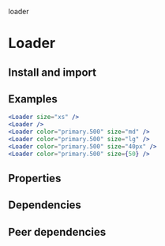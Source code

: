 loader

# Loader

<tagversion version={version} name={name} />

## Install and import

<usage component={component} name={name} peerDependencies={peerDependencies} />

## Examples

```jsx column
<Loader size="xs" />
<Loader />
<Loader color="primary.500" size="md" />
<Loader color="primary.500" size="lg" />
<Loader color="primary.500" size="40px" />
<Loader color="primary.500" size={50} />
```

## Properties

<props propTypes={props.propTypes.Loader} />

## Dependencies

<dependencies dependencies={dependencies} />

## Peer dependencies

<dependencies dependencies={peerDependencies} />

